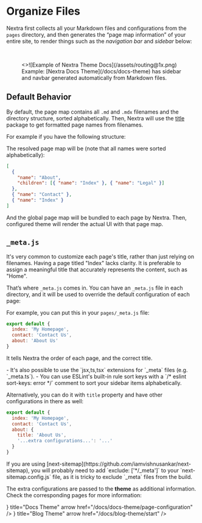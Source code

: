 
# Organize Files

Nextra first collects all your Markdown files and configurations from the
`pages` directory, and then generates the “page map information” of your entire
site, to render things such as the _navigation bar_ and _sidebar_ below:

<br />

<figure>
  <>![Example of Nextra Theme Docs](/assets/routing@1x.png)</>
  <figcaption>
    Example: [Nextra Docs Theme](/docs/docs-theme) has sidebar and navbar
    generated automatically from Markdown files.
  </figcaption>
</figure>

## Default Behavior

By default, the page map contains all `.md` and `.mdx` filenames and the
directory structure, sorted alphabetically. Then, Nextra will use the
[title](https://github.com/vercel/title) package to get formatted page names
from filenames.

For example if you have the following structure:

<FileTree>
  <FileTree.Folder name="pages" defaultOpen>
    <FileTree.File name="contact.md" />
    <FileTree.File name="index.mdx" />
    <FileTree.Folder name="about" defaultOpen>
      <FileTree.File name="legal.md" />
      <FileTree.File name="index.mdx" />
    </FileTree.Folder>
  </FileTree.Folder>
</FileTree>

The resolved page map will be (note that all names were sorted alphabetically):

```json
[
  {
    "name": "About",
    "children": [{ "name": "Index" }, { "name": "Legal" }]
  },
  { "name": "Contact" },
  { "name": "Index" }
]
```

And the global page map will be bundled to each page by Nextra. Then, configured
theme will render the actual UI with that page map.

## `_meta.js`

It's very common to customize each page's title, rather than just relying on
filenames. Having a page titled "Index" lacks clarity. It is preferable to
assign a meaningful title that accurately represents the content, such as
"Home".

That’s where `_meta.js` comes in. You can have an `_meta.js` file in each
directory, and it will be used to override the default configuration of each
page:

<FileTree>
  <FileTree.Folder name="pages" defaultOpen>
    <FileTree.File name="_meta.js" />
    <FileTree.File name="contact.md" />
    <FileTree.File name="index.mdx" />
    <FileTree.Folder name="about" defaultOpen>
      <FileTree.File name="_meta.js" />
      <FileTree.File name="legal.md" />
      <FileTree.File name="index.mdx" />
    </FileTree.Folder>
  </FileTree.Folder>
</FileTree>

For example, you can put this in your `pages/_meta.js` file:

```js filename="pages/_meta.js"
export default {
  index: 'My Homepage',
  contact: 'Contact Us',
  about: 'About Us'
}
```

It tells Nextra the order of each page, and the correct title.

<Callout type="info">
  - It's also possible to use the `jsx,ts,tsx` extensions for `_meta` files
  (e.g. `_meta.ts`).
  - You can use ESLint's built-in rule sort keys with a `/*
  eslint sort-keys: error */` comment to sort your sidebar items alphabetically.

</Callout>

Alternatively, you can do it with `title` property and have other configurations
in there as well:

```js filename="pages/_meta.js"
export default {
  index: 'My Homepage',
  contact: 'Contact Us',
  about: {
    title: 'About Us',
    '...extra configurations...': '...'
  }
}
```

<Callout type="warning">
  If you are using
  [next-sitemap](https://github.com/iamvishnusankar/next-sitemap), you will
  probably need to add `exclude: ['*/_meta']` to your `next-sitemap.config.js`
  file, as it is tricky to exclude `_meta` files from the build.
</Callout>

The extra configurations are passed to the **theme** as additional information.
Check the corresponding pages for more information:

<Cards>
  <Cards.Card
    icon={<NewsletterIcon />}
    title="Docs Theme"
    arrow
    href="/docs/docs-theme/page-configuration"
  />
  <Cards.Card
    icon={<FileIcon />}
    title="Blog Theme"
    arrow
    href="/docs/blog-theme/start"
  />
</Cards>
